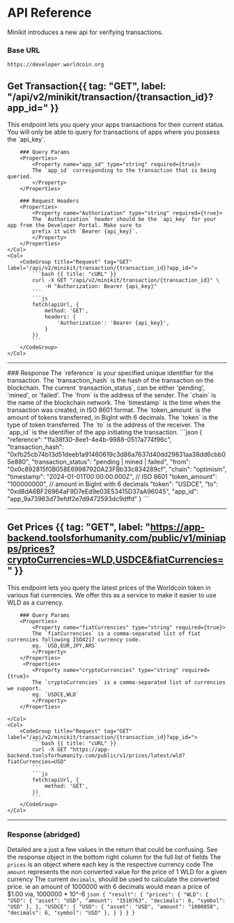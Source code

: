 # API Reference
Minikit introduces a new api for verifying transactions.

### Base URL

```
https://developer.worldcoin.org
```

## Get Transaction{{ tag: "GET", label: "/api/v2/minikit/transaction/{transaction_id}?app_id=" }}

<Row>
    <Col>
        This endpoint lets you query your apps transactions for their current status. You will only be able to
        query for transactions of apps where you possess the `api_key`.

        ### Query Params
        <Properties>
            <Property name="app_id" type="string" required={true}>
            The `app_id` corresponding to the transaction that is being queried.
            </Property>
        </Properties>

        ### Request Headers
        <Properties>
            <Property name="Authorization" type="string" required={true}>
            The `Authorization` header should be the `api_key` for your app from the Developer Portal. Make sure to
            prefix it with `Bearer {api_key}`.
            </Property>
        </Properties>
    </Col>
    <Col>
        <CodeGroup title="Request" tag="GET" label="/api/v2/minikit/transaction/{transaction_id}?app_id=">
            ```bash {{ title: "cURL" }}
            curl -X GET "/api/v2/minikit/transaction/{transaction_id}" \
                -H "Authorization: Bearer {api_key}" 
            ```
            ```js
            fetch(apiUrl, {
                method: 'GET',
                headers: {
                    'Authorization': 'Bearer {api_key}',
                }
            })
            ```
        </CodeGroup>
    </Col>
</Row>
<hr/>
### Response
<Row>
    <Col>
        <Properties>
            <Property name="reference" type="string" >
            The `reference` is your specified unique identifier for the transaction.
            </Property>
            <Property name="transaction_hash" type="string" >
            The `transaction_hash` is the hash of the transaction on the blockchain.
            </Property>
            <Property name="transaction_status" type="string" >
            The current `transaction_status`, can be either 'pending', 'mined', or 'failed'.
            </Property>
            <Property name="from" type="string" >
            The `from` is the address of the sender.
            </Property>
            <Property name="chain" type="string" >
            The `chain` is the name of the blockchain network.
            </Property>
            <Property name="timestamp" type="string">
            The `timestamp` is the time when the transaction was created, in ISO 8601 format.
            </Property>
            <Property name="token_amount" type="string">
            The `token_amount` is the amount of tokens transferred, in BigInt with 6 decimals.
            </Property>
            <Property name="token" type="string">
            The `token` is the type of token transferred.
            </Property>
            <Property name="to" type="string">
            The `to` is the address of the receiver.
            </Property>
            <Property name="app_id" type="string">
            The `app_id` is the identifier of the app initiating the transaction.
            </Property>
        </Properties>
    </Col>
     <Col>
        <CodeGroup title="Response" tag="GET" label="/api/v2/minikit/transaction/{transaction_id}?app_id=">
            ```json
            {
                "reference": "1fa38f30-8ee1-4e4b-9988-0517a774f96c",
                "transaction_hash": "0xfb25cb74b13d51deeb1a91460619c3d86a7637d40dd29831aa38dd6cbb05e880",
                "transaction_status": "pending | mined | failed",
                "from": "0x0c892815f0B058E69987920A23FBb33c834289cf",
                "chain": "optimism",
                "timestamp": "2024-01-01T00:00:00.000Z", // ISO 8601
                "token_amount": "100000000", // amount in BigInt with 6 decimals
                "token": "USDCE",
                "to": "0xd8dA6BF26964aF9D7eEd9e03E53415D37aA96045",
                "app_id": "app_9a73963d73efdf2e7d9472593dc9dffd"
            }
            ```
        </CodeGroup>
    </Col>
</Row>
<hr/>

## Get Prices {{ tag: "GET", label: "https://app-backend.toolsforhumanity.com/public/v1/miniapps/prices?cryptoCurrencies=WLD,USDCE&fiatCurrencies=" }}

<Row>
    <Col>
This endpoint lets you query the latest prices of the Worldcoin token in various fiat currencies. 
We offer this as a service to make it easier to use WLD as a currency.


        ### Query Params
        <Properties>
            <Property name="fiatCurrencies" type="string" required={true}>
            The `fiatCurrencies` is a comma-separated list of fiat currencies following ISO4217 currency code.
            eg. `USD,EUR,JPY,ARS`
            </Property>
        </Properties>
         <Properties>
            <Property name="cryptoCurrencies" type="string" required={true}>
            The `cryptoCurrencies` is a comma-separated list of currencies we support.
            eg. `USDCE,WLD`
            </Property>
        </Properties>

    </Col>
    <Col>
        <CodeGroup title="Request" tag="GET" label="/api/v2/minikit/transaction/{transaction_id}?app_id=">
            ```bash {{ title: "cURL" }}
            curl -X GET "https://app-backend.toolsforhumanity.com/public/v1/prices/latest/wld?fiatCurrencies=USD"
            ```
            ```js
            fetch(apiUrl, {
                method: 'GET',
            })
            ```
        </CodeGroup>
    </Col>
</Row>
<hr/>

### Response (abridged)
Detailed are a just a few values in the return that could be confusing. See the response object in the bottom right column for the full list of fields
<Row>
    <Col>
        <Properties>
            <Property name="prices" type="string" >
            The `prices` is an object where each key is the respective currency code
            </Property>
            <Property name="amount" type="string" >
            The `amount` represents the non converted value for the price of 1 WLD for a given currency
            </Property>
            <Property name="decimals" type="string" >
            The current `decimals`, should be used to calculate the converted price. ie an amount of 1000000 with 6 decimals would mean a price of $1.00 
            via, 1000000 * 10^-6
            </Property>
        </Properties>
    </Col>
     <Col>
        <CodeGroup title="Response" tag="GET" label="/api/v2/minikit/transaction/{transaction_id}?app_id=">
            ```json
            {
                "result": {
                    "prices": {
                        "WLD": {
                            "USD": {
                                "asset": "USD",
                                "amount": "1510763",
                                "decimals": 6,
                                "symbol": "USD"
                            },
                        },
                        "USDCE": {
                            "USD": {
                                "asset": "USD",
                                "amount": "1000058",
                                "decimals": 6,
                                "symbol": "USD"
                            },
                        }
                    }
                }
            }
            ```
        </CodeGroup>
    </Col>
</Row>
